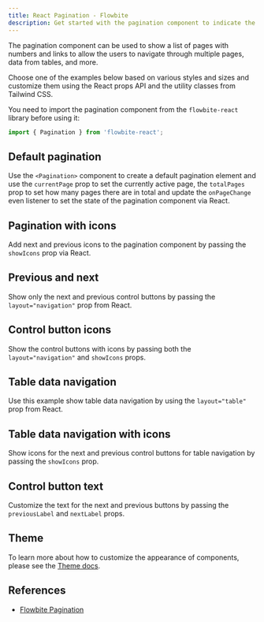 ```yaml
---
title: React Pagination - Flowbite
description: Get started with the pagination component to indicate the number of pages with number, link, and control buttons and allow the user to navigate through these pages
---
```


The pagination component can be used to show a list of pages with numbers and links to allow the users to navigate through multiple pages, data from tables, and more.

Choose one of the examples below based on various styles and sizes and customize them using the React props API and the utility classes from Tailwind CSS.

You need to import the pagination component from the `flowbite-react` library before using it:

```jsx
import { Pagination } from 'flowbite-react';
```

## Default pagination

Use the `<Pagination>` component to create a default pagination element and use the `currentPage` prop to set the currently active page, the `totalPages` prop to set how many pages there are in total and update the `onPageChange` even listener to set the state of the pagination component via React.

<Example name="pagination.root" />

## Pagination with icons

Add next and previous icons to the pagination component by passing the `showIcons` prop via React.

<Example name="pagination.withIcons" />

## Previous and next

Show only the next and previous control buttons by passing the `layout="navigation"` prop from React.

<Example name="pagination.navigation" />

## Control button icons

Show the control buttons with icons by passing both the `layout="navigation"` and `showIcons` props.

<Example name="pagination.navigationWithIcons" />

## Table data navigation

Use this example show table data navigation by using the `layout="table"` prop from React.

<Example name="pagination.table" />

## Table data navigation with icons

Show icons for the next and previous control buttons for table navigation by passing the `showIcons` prop.

<Example name="pagination.tableWithIcons" />

## Control button text

Customize the text for the next and previous buttons by passing the `previousLabel` and `nextLabel` props.

<Example name="pagination.controlButtonText" />

## Theme

To learn more about how to customize the appearance of components, please see the [Theme docs](/docs/customize/theme).

<Theme name="pagination" />

## References

- [Flowbite Pagination](https://flowbite.com/docs/components/pagination/)
